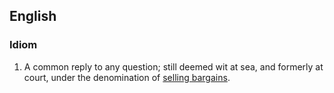 ==English==
===Idiom===
# {{idiom}} {{vulgar}} A common reply to any question; still deemed wit at sea, and formerly at court, under the denomination of [[sell a bargain|selling bargains]].